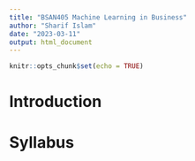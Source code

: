 ```yaml
---
title: "BSAN405 Machine Learning in Business"
author: "Sharif Islam"
date: "2023-03-11"
output: html_document
---
```


```r
knitr::opts_chunk$set(echo = TRUE)
```

# Introduction 

# Syllabus